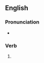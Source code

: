 ==English==

===Pronunciation===
* {{IPA|/kɹʌntʃt/|lang=en}}

===Verb===
{{head|en|verb form}}

# {{en-past of|crunch}}